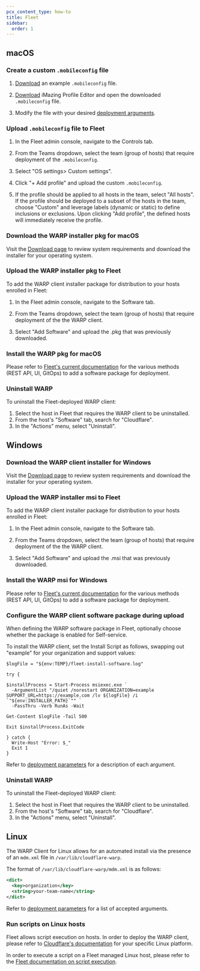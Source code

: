 ```yaml
---
pcx_content_type: how-to
title: Fleet
sidebar:
  order: 1
---
```

## macOS


### Create a custom `.mobileconfig` file

1. [Download](/cloudflare-one/static/mdm/CloudflareWARP.mobileconfig) an example `.mobileconfig` file.

2. [Download](https://imazing.com/profile-editor/download) iMazing Profile Editor and open the downloaded `.mobileconfig` file.

3. Modify the file with your desired [deployment arguments](/cloudflare-one/connections/connect-devices/warp/deployment/mdm-deployment/parameters/).


### Upload `.mobileconfig` file to Fleet

1. In the Fleet admin console, navigate to the Controls tab.

2. From the Teams dropdown, select the team (group of hosts) that require deployment of the `.mobileconfig`.

3. Select "OS settings> Custom settings".

4. Click "+ Add profile" and upload the custom `.mobileconfig`.

5. If the profile should be applied to all hosts in the team, select "All hosts". If the profile should be deployed to a subset of the hosts in the team, choose "Custom" and leverage labels (dynamic or static) to define inclusions or exclusions. Upon clicking "Add profile", the defined hosts will immediately receive the profile.  


### Download the WARP installer pkg for macOS

Visit the [Download page](/cloudflare-one/connections/connect-devices/warp/download-warp/#macos) to review system requirements and download the installer for your operating system.


### Upload the WARP installer pkg to Fleet

To add the WARP client installer package for distribution to your hosts enrolled in Fleet:

1. In the Fleet admin console, navigate to the Software tab.

2. From the Teams dropdown, select the team (group of hosts) that require deployment of the the WARP client.

3. Select "Add Software" and upload the .pkg that was previously downloaded.


### Install the WARP pkg for macOS

Please refer to [Fleet's current documentation](https://fleetdm.com/guides/deploy-software-packages) for the various methods (REST API, UI, GitOps) to add a software package for deployment.


### Uninstall WARP

To uninstall the Fleet-deployed WARP client:

1. Select the host in Fleet that requires the WARP client to be uninstalled. 
2. From the host's "Software" tab, search for "Cloudflare".
3. In the "Actions" menu, select "Uninstall". 


## Windows


### Download the WARP client installer for Windows

Visit the [Download page](/cloudflare-one/connections/connect-devices/warp/download-warp/#windows) to review system requirements and download the installer for your operating system.


### Upload the WARP installer msi to Fleet

To add the WARP client installer package for distribution to your hosts enrolled in Fleet:

1. In the Fleet admin console, navigate to the Software tab.

2. From the Teams dropdown, select the team (group of hosts) that require deployment of the the WARP client.

3. Select "Add Software" and upload the .msi that was previously downloaded.


### Install the WARP msi for Windows

Please refer to [Fleet's current documentation](https://fleetdm.com/guides/deploy-software-packages) for the various methods (REST API, UI, GitOps) to add a software package for deployment.


### Configure the WARP client software package during upload

When defining the WARP software package in Fleet, optionally choose whether the package is enabled for Self-service.

To install the WARP client, set the Install Script as follows, swapping out "example" for your organization and support values:

```
$logFile = "${env:TEMP}/fleet-install-software.log"

try {

$installProcess = Start-Process msiexec.exe `
  -ArgumentList "/quiet /norestart ORGANIZATION=example SUPPORT_URL=https://example.com /lv ${logFile} /i `"${env:INSTALLER_PATH}`"" `
  -PassThru -Verb RunAs -Wait

Get-Content $logFile -Tail 500

Exit $installProcess.ExitCode

} catch {
  Write-Host "Error: $_"
  Exit 1
}
```

Refer to [deployment parameters](/cloudflare-one/connections/connect-devices/warp/deployment/mdm-deployment/parameters/) for a description of each argument.


### Uninstall WARP

To uninstall the Fleet-deployed WARP client:

1. Select the host in Fleet that requires the WARP client to be uninstalled. 
2. From the host's "Software" tab, search for "Cloudflare".
3. In the "Actions" menu, select "Uninstall". 


## Linux

The WARP Client for Linux allows for an automated install via the presence of an `mdm.xml` file in `/var/lib/cloudflare-warp`.

The format of `/var/lib/cloudflare-warp/mdm.xml` is as follows:

```xml
<dict>
  <key>organization</key>
  <string>your-team-name</string>
</dict>
```

Refer to [deployment parameters](/cloudflare-one/connections/connect-devices/warp/deployment/mdm-deployment/parameters/) for a list of accepted arguments.

### Run scripts on Linux hosts

Fleet allows script execution on hosts. In order to deploy the WARP client, please refer to [Cloudflare's documentation](https://pkg.cloudflareclient.com/) for your specific Linux platform. 

In order to execute a script on a Fleet managed Linux host, please refer to the [Fleet documentation on script execution](https://fleetdm.com/guides/scripts).

